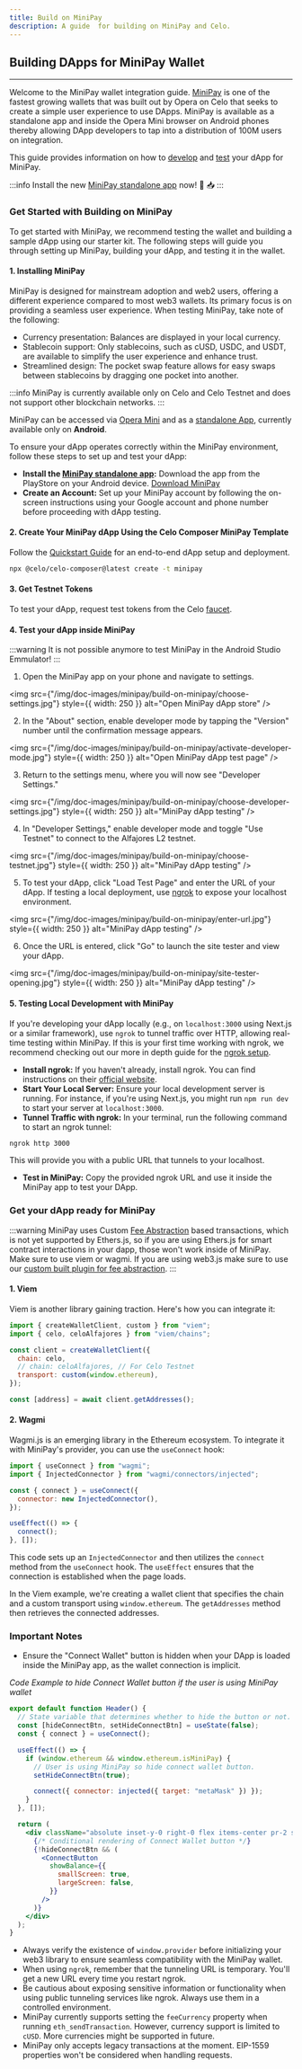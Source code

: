 ```yaml
---
title: Build on MiniPay
description: A guide  for building on MiniPay and Celo.
---
```


## Building DApps for MiniPay Wallet

---

Welcome to the MiniPay wallet integration guide. [MiniPay](https://www.opera.com/products/minipay) is one of the fastest growing wallets that was built out by Opera on Celo that seeks to create a simple user experience to use DApps. MiniPay is available as a standalone app and inside the Opera Mini browser on Android phones thereby allowing DApp developers to tap into a distribution of 100M users on integration. 

This guide provides information on how to [develop](2-create-your-minipay-dapp-using-the-celo-composer-minipay-template) and [test](#test-your-dapp-inside-minipay) your dApp for MiniPay. 

:::info
Install the new [MiniPay standalone app](https://play.google.com/store/apps/details?id=com.opera.minipay) now! 🎉 📥 
:::

### Get Started with Building on MiniPay

To get started with MiniPay, we recommend testing the wallet and building a sample dApp using our starter kit. The following steps will guide you through setting up MiniPay, building your dApp, and testing it in the wallet.

#### 1. Installing MiniPay

MiniPay is designed for mainstream adoption and web2 users, offering a different experience compared to most web3 wallets. Its primary focus is on providing a seamless user experience. When testing MiniPay, take note of the following:

- Currency presentation: Balances are displayed in your local currency.
- Stablecoin support: Only stablecoins, such as cUSD, USDC, and USDT, are available to simplify the user experience and enhance trust.
- Streamlined design: The pocket swap feature allows for easy swaps between stablecoins by dragging one pocket into another.

:::info
MiniPay is currently available only on Celo and Celo Testnet and does not support other blockchain networks.
:::

MiniPay can be accessed via [Opera Mini](https://www.opera.com/pl/products/minipay) and as a [standalone App](https://play.google.com/store/apps/details?id=com.opera.minipay), currently available only on **Android**.

To ensure your dApp operates correctly within the MiniPay environment, follow these steps to set up and test your dApp:

- **Install the [MiniPay standalone app](https://play.google.com/store/apps/details?id=com.opera.minipay):** Download the app from the PlayStore on your Android device. [ Download MiniPay](https://play.google.com/store/apps/details?id=com.opera.minipay)
- **Create an Account:** Set up your MiniPay account by following the on-screen instructions using your Google account and phone number before proceeding with dApp testing.

#### 2. Create Your MiniPay dApp Using the Celo Composer MiniPay Template

Follow the [Quickstart Guide](/build/quickstart.md) for an end-to-end dApp setup and deployment.

```bash
npx @celo/celo-composer@latest create -t minipay
```

#### 3. Get Testnet Tokens

To test your dApp, request test tokens from the Celo [faucet](https://faucet.celo.org/).

#### 4. Test your dApp inside MiniPay

:::warning
It is not possible anymore to test MiniPay in the Android Studio Emmulator!
:::

1. Open the MiniPay app on your phone and navigate to settings.

<img
  src={"/img/doc-images/minipay/build-on-minipay/choose-settings.jpg"}
  style={{ width: 250 }}
  alt="Open MiniPay dApp store"
/>

2. In the "About" section, enable developer mode by tapping the "Version" number until the confirmation message appears.

<img
  src={"/img/doc-images/minipay/build-on-minipay/activate-developer-mode.jpg"}
  style={{ width: 250 }}
  alt="Open MiniPay dApp test page"
/>

3. Return to the settings menu, where you will now see "Developer Settings."

<img
  src={"/img/doc-images/minipay/build-on-minipay/choose-developer-settings.jpg"}
  style={{ width: 250 }}
  alt="MiniPay dApp testing"
/>


4. In "Developer Settings," enable developer mode and toggle "Use Testnet" to connect to the Alfajores L2 testnet.

<img
  src={"/img/doc-images/minipay/build-on-minipay/choose-testnet.jpg"}
  style={{ width: 250 }}
  alt="MiniPay dApp testing"
/>

5. To test your dApp, click "Load Test Page" and enter the URL of your dApp. If testing a local deployment, use [ngrok](#5-testing-local-development-with-minipay) to expose your localhost environment.

<img
  src={"/img/doc-images/minipay/build-on-minipay/enter-url.jpg"}
  style={{ width: 250 }}
  alt="MiniPay dApp testing"
/>

6. Once the URL is entered, click "Go" to launch the site tester and view your dApp.

<img
  src={"/img/doc-images/minipay/build-on-minipay/site-tester-opening.jpg"}
  style={{ width: 250 }}
  alt="MiniPay dApp testing"
/>

#### 5. Testing Local Development with MiniPay

If you're developing your dApp locally (e.g., on `localhost:3000` using Next.js or a similar framework), use `ngrok` to tunnel traffic over HTTP, allowing real-time testing within MiniPay. If this is your first time working with ngrok, we recommend checking out our more in depth guide for the [ngrok setup](./prerequisites/ngrok-setup.mdx).

- **Install ngrok:** If you haven't already, install ngrok. You can find instructions on their [official website](https://ngrok.com/download).
- **Start Your Local Server:** Ensure your local development server is running. For instance, if you're using Next.js, you might run `npm run dev` to start your server at `localhost:3000`.
- **Tunnel Traffic with ngrok:** In your terminal, run the following command to start an ngrok tunnel:

```bash
ngrok http 3000
```

This will provide you with a public URL that tunnels to your localhost.

- **Test in MiniPay:** Copy the provided ngrok URL and use it inside the MiniPay app to test your DApp.

### Get your dApp ready for MiniPay

:::warning
MiniPay uses Custom [Fee Abstraction](../fee-currency.md) based transactions, which is not yet supported by Ethers.js, so if you are using Ethers.js for smart contract interactions in your dapp, those won't work inside of MiniPay. Make sure to use viem or wagmi. If you are using web3.js make sure to use our [custom built plugin for fee abstraction](../web3/index.md).
:::

#### 1. Viem

Viem is another library gaining traction. Here's how you can integrate it:

```js
import { createWalletClient, custom } from "viem";
import { celo, celoAlfajores } from "viem/chains";

const client = createWalletClient({
  chain: celo,
  // chain: celoAlfajores, // For Celo Testnet
  transport: custom(window.ethereum),
});

const [address] = await client.getAddresses();
```

#### 2. Wagmi

Wagmi.js is an emerging library in the Ethereum ecosystem. To integrate it with MiniPay's provider, you can use the `useConnect` hook:

```js
import { useConnect } from "wagmi";
import { InjectedConnector } from "wagmi/connectors/injected";

const { connect } = useConnect({
  connector: new InjectedConnector(),
});

useEffect(() => {
  connect();
}, []);
```

This code sets up an `InjectedConnector` and then utilizes the `connect` method from the `useConnect` hook. The `useEffect` ensures that the connection is established when the page loads.

In the Viem example, we're creating a wallet client that specifies the chain and a custom transport using `window.ethereum`. The `getAddresses` method then retrieves the connected addresses.

### Important Notes

- Ensure the "Connect Wallet" button is hidden when your DApp is loaded inside the MiniPay app, as the wallet connection is implicit.

_Code Example to hide Connect Wallet button if the user is using MiniPay wallet_

```jsx
export default function Header() {
  // State variable that determines whether to hide the button or not.
  const [hideConnectBtn, setHideConnectBtn] = useState(false);
  const { connect } = useConnect();

  useEffect(() => {
    if (window.ethereum && window.ethereum.isMiniPay) {
      // User is using MiniPay so hide connect wallet button.
      setHideConnectBtn(true);

      connect({ connector: injected({ target: "metaMask" }) });
    }
  }, []);

  return (
    <div className="absolute inset-y-0 right-0 flex items-center pr-2 sm:static sm:inset-auto sm:ml-6 sm:pr-0">
      {/* Conditional rendering of Connect Wallet button */}
      {!hideConnectBtn && (
        <ConnectButton
          showBalance={{
            smallScreen: true,
            largeScreen: false,
          }}
        />
      )}
    </div>
  );
}
```

- Always verify the existence of `window.provider` before initializing your web3 library to ensure seamless compatibility with the MiniPay wallet.
- When using `ngrok`, remember that the tunneling URL is temporary. You'll get a new URL every time you restart ngrok.
- Be cautious about exposing sensitive information or functionality when using public tunneling services like ngrok. Always use them in a controlled environment.
- MiniPay currently supports setting the `feeCurrency` property when running `eth_sendTransaction`. However, currency support is limited to `cUSD`. More currencies might be supported in future.
- MiniPay only accepts legacy transactions at the moment. EIP-1559 properties won't be considered when handling requests.
